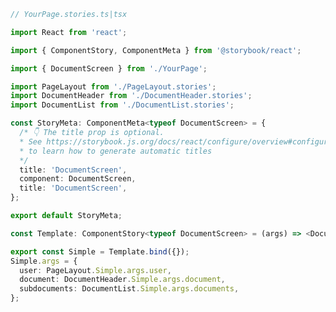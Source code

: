 ```ts
// YourPage.stories.ts|tsx

import React from 'react';

import { ComponentStory, ComponentMeta } from '@storybook/react';

import { DocumentScreen } from './YourPage';

import PageLayout from './PageLayout.stories';
import DocumentHeader from './DocumentHeader.stories';
import DocumentList from './DocumentList.stories';

const StoryMeta: ComponentMeta<typeof DocumentScreen> = {
  /* 👇 The title prop is optional.
  * See https://storybook.js.org/docs/react/configure/overview#configure-story-loading
  * to learn how to generate automatic titles
  */
  title: 'DocumentScreen',
  component: DocumentScreen,
  title: 'DocumentScreen',
};

export default StoryMeta;

const Template: ComponentStory<typeof DocumentScreen> = (args) => <DocumentScreen {...args} />;

export const Simple = Template.bind({});
Simple.args = {
  user: PageLayout.Simple.args.user,
  document: DocumentHeader.Simple.args.document,
  subdocuments: DocumentList.Simple.args.documents,
};
```
